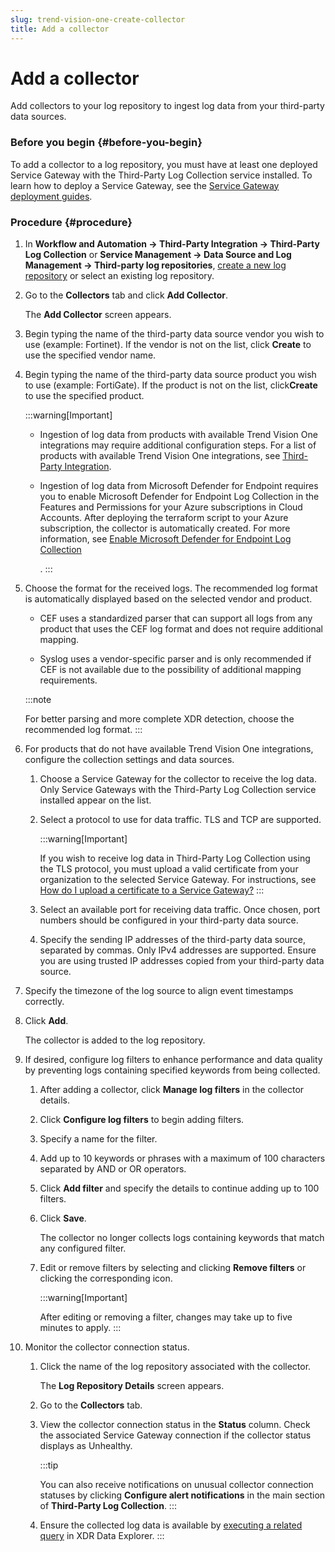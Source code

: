 ```yaml
---
slug: trend-vision-one-create-collector
title: Add a collector
---
```

# Add a collector

Add collectors to your log repository to ingest log data from your third-party data sources.

### Before you begin {#before-you-begin}

To add a collector to a log repository, you must have at least one deployed Service Gateway with the Third-Party Log Collection service installed. To learn how to deploy a Service Gateway, see the [Service Gateway deployment guides](deployment-guides.mdx).

### Procedure {#procedure}

1.  In **Workflow and Automation → Third-Party Integration → Third-Party Log Collection** or **Service Management → Data Source and Log Management → Third-party log repositories**, [create a new log repository](create-log-repository.mdx) or select an existing log repository.

2.  Go to the **Collectors** tab and click **Add Collector**.

    The **Add Collector** screen appears.

3.  Begin typing the name of the third-party data source vendor you wish to use (example: Fortinet). If the vendor is not on the list, click **Create** to use the specified vendor name.

4.  Begin typing the name of the third-party data source product you wish to use (example: FortiGate). If the product is not on the list, click**Create** to use the specified product.

    :::warning[Important]

    - Ingestion of log data from products with available Trend Vision One integrations may require additional configuration steps. For a list of products with available Trend Vision One integrations, see [Third-Party Integration](third-party-integration.mdx).

    - Ingestion of log data from Microsoft Defender for Endpoint requires you to enable Microsoft Defender for Endpoint Log Collection in the Features and Permissions for your Azure subscriptions in Cloud Accounts. After deploying the terraform script to your Azure subscription, the collector is automatically created. For more information, see [Enable Microsoft Defender for Endpoint Log Collection](ms-defender-endpoint-log-collection.mdx)

      .
    :::

5.  Choose the format for the received logs. The recommended log format is automatically displayed based on the selected vendor and product.

    - CEF uses a standardized parser that can support all logs from any product that uses the CEF log format and does not require additional mapping.

    - Syslog uses a vendor-specific parser and is only recommended if CEF is not available due to the possibility of additional mapping requirements.

    :::note

    For better parsing and more complete XDR detection, choose the recommended log format.
    :::

6.  For products that do not have available Trend Vision One integrations, configure the collection settings and data sources.

    1.  Choose a Service Gateway for the collector to receive the log data. Only Service Gateways with the Third-Party Log Collection service installed appear on the list.

    2.  Select a protocol to use for data traffic. TLS and TCP are supported.

        :::warning[Important]

        If you wish to receive log data in Third-Party Log Collection using the TLS protocol, you must upload a valid certificate from your organization to the selected Service Gateway. For instructions, see [How do I upload a certificate to a Service Gateway?](dslm-faqs.mdx)
        :::

    3.  Select an available port for receiving data traffic. Once chosen, port numbers should be configured in your third-party data source.

    4.  Specify the sending IP addresses of the third-party data source, separated by commas. Only IPv4 addresses are supported. Ensure you are using trusted IP addresses copied from your third-party data source.

7.  Specify the timezone of the log source to align event timestamps correctly.

8.  Click **Add**.

    The collector is added to the log repository.

9.  If desired, configure log filters to enhance performance and data quality by preventing logs containing specified keywords from being collected.

    1.  After adding a collector, click **Manage log filters** in the collector details.

    2.  Click **Configure log filters** to begin adding filters.

    3.  Specify a name for the filter.

    4.  Add up to 10 keywords or phrases with a maximum of 100 characters separated by AND or OR operators.

    5.  Click **Add filter** and specify the details to continue adding up to 100 filters.

    6.  Click **Save**.

        The collector no longer collects logs containing keywords that match any configured filter.

    7.  Edit or remove filters by selecting and clicking **Remove filters** or clicking the corresponding icon.

        :::warning[Important]

        After editing or removing a filter, changes may take up to five minutes to apply.
        :::

10. Monitor the collector connection status.

    1.  Click the name of the log repository associated with the collector.

        The **Log Repository Details** screen appears.

    2.  Go to the **Collectors** tab.

    3.  View the collector connection status in the **Status** column. Check the associated Service Gateway connection if the collector status displays as Unhealthy.

        :::tip

        You can also receive notifications on unusual collector connection statuses by clicking **Configure alert notifications** in the main section of **Third-Party Log Collection**.
        :::

    4.  Ensure the collected log data is available by [executing a related query](search-app.mdx) in XDR Data Explorer.
:::
